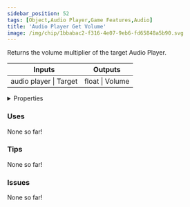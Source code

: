 ```yaml
---
sidebar_position: 52
tags: [Object,Audio Player,Game Features,Audio]
title: 'Audio Player Get Volume'
image: /img/chip/1bbabac2-f316-4e07-9eb6-fd65848a5b90.svg
---
```


Returns the volume multiplier of the target Audio Player.



<IChip uuid="1bbabac2-f316-4e07-9eb6-fd65848a5b90"/>

<table><thead><tr><th>Inputs</th><th>Outputs</th></tr></thead><tbody><tr><td>audio player | Target</td><td>float | Volume</td></tr></tbody></table>

<details>
  <summary>Properties</summary>
  <div>
    <div>
    <table>
      <tbody>
        <tr>
          <td>Is beta required?</td>
          <td>No</td>
        </tr>
        <tr>
          <td>Is chip a trolling risk?</td>
          <td>No</td>
        </tr>
        <tr>
          <td>Is chip a role assignment risk?</td>
          <td>No</td>
        </tr>
        <tr>
          <td>Chip UUID</td>
          <td>1bbabac2-f316-4e07-9eb6-fd65848a5b90</td>
        </tr>
        <tr>
          <td>Room availability</td>
          <td>Available everywhere</td>
        </tr>
      </tbody>
    </table>
    </div>
  </div>
</details>

### Uses

None so far!

### Tips

None so far!

### Issues

None so far!